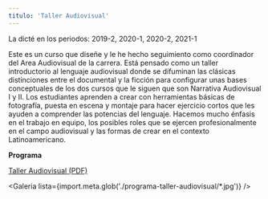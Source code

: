```yaml
---
titulo: 'Taller Audiovisual'
---
```



La dicté en los periodos: 2019-2, 2020-1, 2020-2, 2021-1

Este es un curso que diseñe y le he hecho seguimiento como coordinador del Area Audiovisual de la carrera. Está pensado como un taller introductorio al lenguaje audiovisual donde se difuminan las clásicas distinciones entre el documental y la ficción para configurar unas bases conceptuales de los dos cursos que le siguen que son Narrativa Audiovisual I y II. Los estudiantes aprenden a crear con herramientas básicas de fotografía, puesta en escena y montaje para hacer ejercicio cortos que les ayuden a comprender las potencias del lenguaje. Hacemos mucho énfasis en el trabajo en equipo, los posibles roles que se ejercen profesionalmente en el campo audiovisual y las formas de crear en el contexto Latinoamericano.

**Programa**

<a href="/pdfs/202020_CPER1301 - Taller Audiovisual.pdf" target="_blank">
  Taller Audiovisual (PDF)
</a>

<Galeria lista={import.meta.glob('./programa-taller-audiovisual/*.jpg')} />
